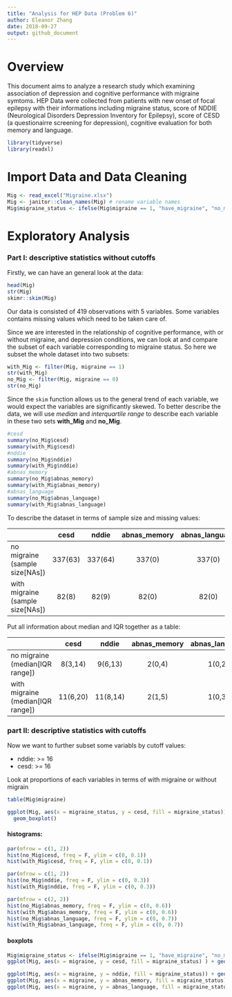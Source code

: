 ```yaml
---
title: "Analysis for HEP Data (Problem 6)"
author: Eleanor Zhang
date: 2018-09-27
output: github_document
---
```


# Overview

This document aims to analyze a research study which examining association of depression and cognitive performance with migraine symtoms. HEP Data were collected from patients with new onset of focal epilepsy with their informations including migraine status, score of NDDIE (Neurological Disorders Depression Inventory for Epilepsy), score of CESD (a questionairre screening for depression), cognitive evaluation for both memory and language.

```r
library(tidyverse)
library(readxl)
```

# Import Data and Data Cleaning

```r
Mig <- read_excel("Migraine.xlsx")
Mig <- janitor::clean_names(Mig) # rename variable names
Mig$migraine_status <- ifelse(Mig$migraine == 1, "have_migraine", "no_migraine")
```

# Exploratory Analysis

### Part I: descriptive statistics without cutoffs

Firstly, we can have an general look at the data:

```r
head(Mig)
str(Mig)
skimr::skim(Mig)
```

Our data is consisted of 419 observations with 5 variables. Some variables contains missing values which need to be taken care of. 

Since we are interested in the relationship of cognitive performance, with or without migraine, and depression conditions, we can look at and compare the subset of each variable corresponding to migraine status. So here we subset the whole dataset into two subsets:

```r
with_Mig <- filter(Mig, migraine == 1)
str(with_Mig)
no_Mig <- filter(Mig, migraine == 0)
str(no_Mig)
```

Since the `skim` function allows us to the general trend of each variable, we would expect the variables are significantly skewed. To better describe the data, we will use _median_ and _interquartile range_ to describe each variable in these two sets __with_Mig__ and __no_Mig__.

```r
#cesd
summary(no_Mig$cesd)
summary(with_Mig$cesd)
#nddie
summary(no_Mig$nddie)
summary(with_Mig$nddie)
#abnas_memory
summary(no_Mig$abnas_memory)
summary(with_Mig$abnas_memory)
#abnas_language
summary(no_Mig$abnas_language)
summary(with_Mig$abnas_language)
```

To describe the dataset in terms of sample size and missing values:

|             |         cesd      | nddie      | abnas_memory  | abnas_language |
|-------------|:---------:|:----------:|:-------------:|:--------------:|
|no migraine (sample size[NAs])|  337(63)  | 337(64)   | 337(0)       |   337(0)   |
|with migraine (sample size[NAs]) |  82(8) |  82(9)  | 82(0)   |   82(0)   |


Put all information about median and IQR together as a table:

|             |         cesd      | nddie      | abnas_memory  | abnas_language |
|-------------|:---------:|:----------:|:-------------:|:--------------:|
|no migraine (median[IQR range])|  8(3,14)  | 9(6,13)   | 2(0,4)       |   1(0,2)   |
|with migraine (median[IQR range]) |  11(6,20) |  11(8,14)  | 2(1,5)   |   1(0,3)   |


### part II: descriptive statistics with cutoffs

Now we want to further subset some variabls by cutoff values:

*    nddie: >= 16
*    cesd: >= 16


Look at proportions of each variables in terms of with migraine or without migrain

```r
table(Mig$migraine)
```

```r
ggplot(Mig, aes(x = migraine_status, y = cesd, fill = migraine_status)) + 
  geom_boxplot()
```



#### histograms:

```r
par(mfrow = c(1, 2))
hist(no_Mig$cesd, freq = F, ylim = c(0, 0.1))
hist(with_Mig$cesd, freq = F, ylim = c(0, 0.1))
```

```r
par(mfrow = c(1, 2))
hist(no_Mig$nddie, freq = F, ylim = c(0, 0.3))
hist(with_Mig$nddie, freq = F, ylim = c(0, 0.3))
```


```r
par(mfrow = c(2, 2))
hist(no_Mig$abnas_memory, freq = F, ylim = c(0, 0.6))
hist(with_Mig$abnas_memory, freq = F, ylim = c(0, 0.6))
hist(no_Mig$abnas_language, freq = F, ylim = c(0, 0.7))
hist(with_Mig$abnas_language, freq = F, ylim = c(0, 0.7))
```


#### boxplots

```r
Mig$migraine_status <- ifelse(Mig$migraine == 1, "have_migraine", "no_migraine")
ggplot(Mig, aes(x = migraine, y = cesd, fill = migraine_status) ) + geom_boxplot()

ggplot(Mig, aes(x = migraine, y = nddie, fill = migraine_status)) + geom_boxplot()
ggplot(Mig, aes(x = migraine, y = abnas_memory, fill = migraine_status)) + geom_boxplot()
ggplot(Mig, aes(x = migraine, y = abnas_language, fill = migraine_status)) + geom_boxplot()
```

